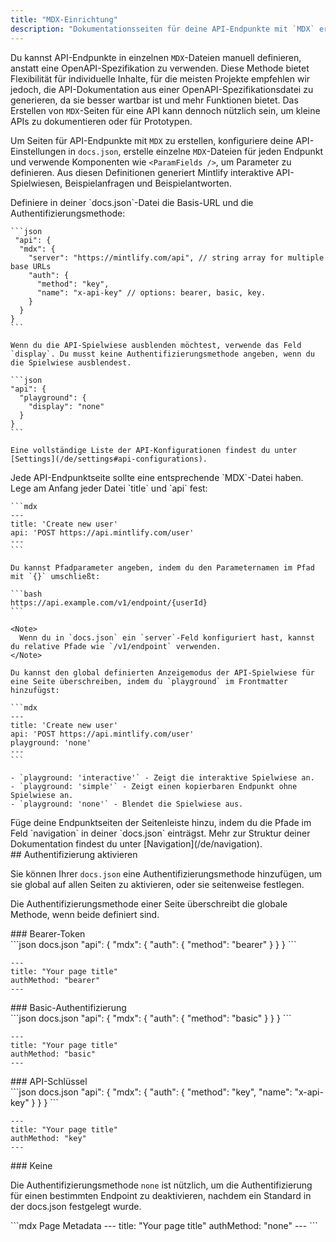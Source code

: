 ```yaml
---
title: "MDX-Einrichtung"
description: "Dokumentationsseiten für deine API-Endpunkte mit `MDX` erstellen"
---
```


Du kannst API-Endpunkte in einzelnen `MDX`-Dateien manuell definieren, anstatt eine OpenAPI-Spezifikation zu verwenden. Diese Methode bietet Flexibilität für individuelle Inhalte, für die meisten Projekte empfehlen wir jedoch, die API-Dokumentation aus einer OpenAPI-Spezifikationsdatei zu generieren, da sie besser wartbar ist und mehr Funktionen bietet. Das Erstellen von `MDX`-Seiten für eine API kann dennoch nützlich sein, um kleine APIs zu dokumentieren oder für Prototypen.

Um Seiten für API-Endpunkte mit `MDX` zu erstellen, konfiguriere deine API-Einstellungen in `docs.json`, erstelle einzelne `MDX`-Dateien für jeden Endpunkt und verwende Komponenten wie `<ParamFields />`, um Parameter zu definieren. Aus diesen Definitionen generiert Mintlify interaktive API-Spielwiesen, Beispielanfragen und Beispielantworten.

<Steps>
  <Step title="API konfigurieren">
    Definiere in deiner `docs.json`-Datei die Basis-URL und die Authentifizierungsmethode:

    ```json
     "api": {
      "mdx": {
        "server": "https://mintlify.com/api", // string array for multiple base URLs
        "auth": {
          "method": "key",
          "name": "x-api-key" // options: bearer, basic, key.
        }
      }
    }
    ```

    Wenn du die API-Spielwiese ausblenden möchtest, verwende das Feld `display`. Du musst keine Authentifizierungsmethode angeben, wenn du die Spielwiese ausblendest.

    ```json
    "api": {
      "playground": {
        "display": "none"
      }
    }
    ```

    Eine vollständige Liste der API-Konfigurationen findest du unter [Settings](/de/settings#api-configurations).
  </Step>

  <Step title="Endpunktseiten erstellen">
    Jede API-Endpunktseite sollte eine entsprechende `MDX`-Datei haben. Lege am Anfang jeder Datei `title` und `api` fest:

    ```mdx
    ---
    title: 'Create new user'
    api: 'POST https://api.mintlify.com/user'
    ---
    ```

    Du kannst Pfadparameter angeben, indem du den Parameternamen im Pfad mit `{}` umschließt:

    ```bash
    https://api.example.com/v1/endpoint/{userId}
    ```

    <Note>
      Wenn du in `docs.json` ein `server`-Feld konfiguriert hast, kannst du relative Pfade wie `/v1/endpoint` verwenden.
    </Note>

    Du kannst den global definierten Anzeigemodus der API-Spielwiese für eine Seite überschreiben, indem du `playground` im Frontmatter hinzufügst:

    ```mdx
    ---
    title: 'Create new user'
    api: 'POST https://api.mintlify.com/user'
    playground: 'none'
    ---
    ```

    - `playground: 'interactive'` - Zeigt die interaktive Spielwiese an.
    - `playground: 'simple'` - Zeigt einen kopierbaren Endpunkt ohne Spielwiese an.
    - `playground: 'none'` - Blendet die Spielwiese aus.
  </Step>

  <Step title="Endpunkte zu den Docs hinzufügen">
    Füge deine Endpunktseiten der Seitenleiste hinzu, indem du die Pfade im Feld `navigation` in deiner `docs.json` einträgst. Mehr zur Struktur deiner Dokumentation findest du unter [Navigation](/de/navigation).
  </Step>
</Steps>

<div id="enabling-authentication">
  ## Authentifizierung aktivieren
</div>

Sie können Ihrer `docs.json` eine Authentifizierungsmethode hinzufügen, um sie global auf allen Seiten zu aktivieren, oder sie seitenweise festlegen.

Die Authentifizierungsmethode einer Seite überschreibt die globale Methode, wenn beide definiert sind.

<div id="bearer-token">
  ### Bearer-Token
</div>

<CodeGroup>
  ```json docs.json
  "api": {
      "mdx": {
        "auth": {
          "method": "bearer"
        }
      }
  }
  ```

  ```mdx Page Metadata
  ---
  title: "Your page title"
  authMethod: "bearer"
  ---
  ```
</CodeGroup>

<div id="basic-authentication">
  ### Basic-Authentifizierung
</div>

<CodeGroup>
  ```json docs.json
  "api": {
      "mdx": {
        "auth": {
          "method": "basic"
        }
      }
  }
  ```

  ```mdx Page Metadata
  ---
  title: "Your page title"
  authMethod: "basic"
  ---
  ```
</CodeGroup>

<div id="api-key">
  ### API-Schlüssel
</div>

<CodeGroup>
  ```json docs.json
  "api": {
      "mdx": {
        "auth": {
          "method": "key",
          "name": "x-api-key"
        }
      }
  }
  ```

  ```mdx Page Metadata
  ---
  title: "Your page title"
  authMethod: "key"
  ---
  ```
</CodeGroup>

<div id="none">
  ### Keine
</div>

Die Authentifizierungsmethode `none` ist nützlich, um die Authentifizierung für einen bestimmten Endpoint zu deaktivieren, nachdem ein Standard in der docs.json festgelegt wurde.

<CodeGroup>
  ```mdx Page Metadata
  ---
  title: "Your page title"
  authMethod: "none"
  ---
  ```
</CodeGroup>
